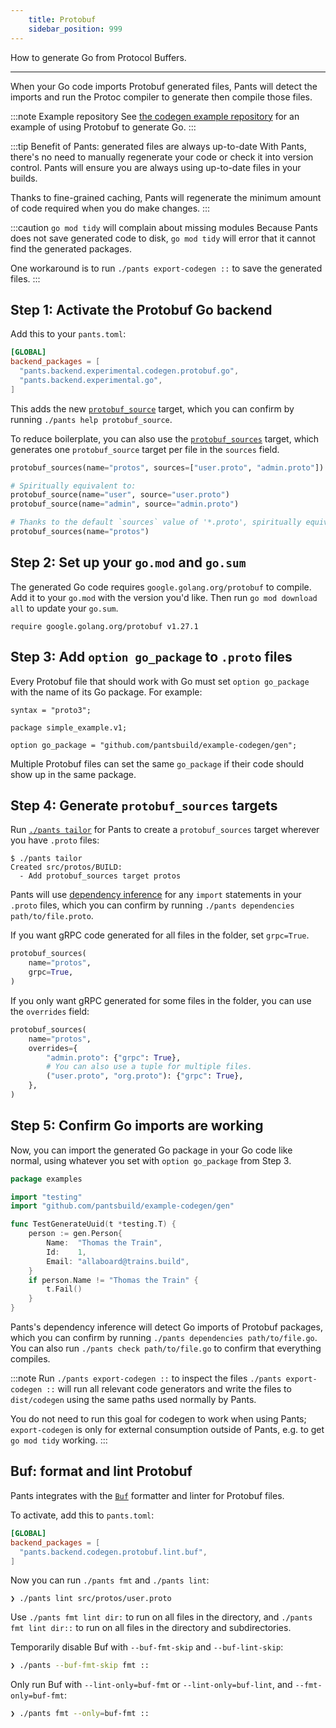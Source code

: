 ```yaml
---
    title: Protobuf
    sidebar_position: 999
---
```


How to generate Go from Protocol Buffers.

---

When your Go code imports Protobuf generated files, Pants will detect the imports and run the Protoc compiler to generate then compile those files.

:::note Example repository
See [the codegen example repository](https://github.com/pantsbuild/example-codegen) for an example of using Protobuf to generate Go.
:::

:::tip Benefit of Pants: generated files are always up-to-date
With Pants, there's no need to manually regenerate your code or check it into version control. Pants will ensure you are always using up-to-date files in your builds.

Thanks to fine-grained caching, Pants will regenerate the minimum amount of code required when you do make changes.
:::

:::caution `go mod tidy` will complain about missing modules
Because Pants does not save generated code to disk, `go mod tidy` will error that it cannot find the generated packages.

One workaround is to run `./pants export-codegen ::` to save the generated files.
:::

## Step 1: Activate the Protobuf Go backend

Add this to your `pants.toml`:

```toml title="pants.toml"
[GLOBAL]
backend_packages = [
  "pants.backend.experimental.codegen.protobuf.go",
  "pants.backend.experimental.go",
]
```

This adds the new [`protobuf_source`](../../../reference/targets/protobuf_source.mdx) target, which you can confirm by running `./pants help protobuf_source`.

To reduce boilerplate, you can also use the [`protobuf_sources`](../../../reference/targets/protobuf_sources.mdx) target, which generates one `protobuf_source` target per file in the `sources` field.

```python title="BUILD"
protobuf_sources(name="protos", sources=["user.proto", "admin.proto"])

# Spiritually equivalent to:
protobuf_source(name="user", source="user.proto")
protobuf_source(name="admin", source="admin.proto")

# Thanks to the default `sources` value of '*.proto', spiritually equivalent to:
protobuf_sources(name="protos")
```

## Step 2: Set up your `go.mod` and `go.sum`

The generated Go code requires `google.golang.org/protobuf` to compile. Add it to your `go.mod` with the version you'd like. Then run `go mod download all` to update your `go.sum`.

```text title="go.mod"
require google.golang.org/protobuf v1.27.1
```

## Step 3: Add `option go_package` to `.proto` files

Every Protobuf file that should work with Go must set `option go_package` with the name of its Go package. For example:

```text title="src/protos/example/v1/person.proto"
syntax = "proto3";

package simple_example.v1;

option go_package = "github.com/pantsbuild/example-codegen/gen";
```

Multiple Protobuf files can set the same `go_package` if their code should show up in the same package.

## Step 4: Generate `protobuf_sources` targets

Run [`./pants tailor`](../../getting-started/getting-started/initial-configuration.mdx#5-generate-build-files) for Pants to create a `protobuf_sources` target wherever you have `.proto` files:

```
$ ./pants tailor
Created src/protos/BUILD:
  - Add protobuf_sources target protos
```

Pants will use [dependency inference](../../using-pants/key-concepts/targets-and-build-files.mdx) for any `import` statements in your `.proto` files, which you can confirm by running `./pants dependencies path/to/file.proto`.

If you want gRPC code generated for all files in the folder, set `grpc=True`.

```python title="src/proto/example/BUILD"
protobuf_sources(
    name="protos",
    grpc=True,
)
```

If you only want gRPC generated for some files in the folder, you can use the `overrides` field:

```python title="src/proto/example/BUILD"
protobuf_sources(
    name="protos",
    overrides={
        "admin.proto": {"grpc": True},
        # You can also use a tuple for multiple files.
        ("user.proto", "org.proto"): {"grpc": True},
    },
)
```

## Step 5: Confirm Go imports are working

Now, you can import the generated Go package in your Go code like normal, using whatever you set with `option go_package` from Step 3.

```go title="src/go/examples/proto_test.go"
package examples

import "testing"
import "github.com/pantsbuild/example-codegen/gen"

func TestGenerateUuid(t *testing.T) {
	person := gen.Person{
		Name:  "Thomas the Train",
		Id:    1,
		Email: "allaboard@trains.build",
	}
	if person.Name != "Thomas the Train" {
		t.Fail()
	}
}
```

Pants's dependency inference will detect Go imports of Protobuf packages, which you can confirm by running `./pants dependencies path/to/file.go`. You can also run `./pants check path/to/file.go` to confirm that everything compiles.

:::note Run `./pants export-codegen ::` to inspect the files
`./pants export-codegen ::` will run all relevant code generators and write the files to `dist/codegen` using the same paths used normally by Pants.

You do not need to run this goal for codegen to work when using Pants; `export-codegen` is only for external consumption outside of Pants, e.g. to get `go mod tidy` working.
:::

## Buf: format and lint Protobuf

Pants integrates with the [`Buf`](https://buf.build/blog/introducing-buf-format) formatter and linter for Protobuf files.

To activate, add this to `pants.toml`:

```toml title="pants.toml"
[GLOBAL]
backend_packages = [
  "pants.backend.codegen.protobuf.lint.buf",
]
```

Now you can run `./pants fmt` and `./pants lint`:

```
❯ ./pants lint src/protos/user.proto
```

Use `./pants fmt lint dir:` to run on all files in the directory, and `./pants fmt lint dir::` to run on all files in the directory and subdirectories.

Temporarily disable Buf with `--buf-fmt-skip` and `--buf-lint-skip`:

```bash
❯ ./pants --buf-fmt-skip fmt ::
```

Only run Buf with `--lint-only=buf-fmt` or `--lint-only=buf-lint`, and `--fmt-only=buf-fmt`:

```bash
❯ ./pants fmt --only=buf-fmt ::
```
